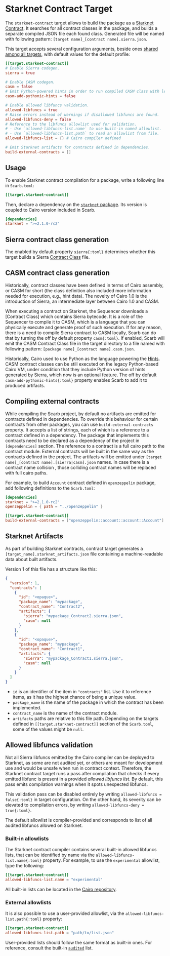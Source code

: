 # Starknet Contract Target

The `starknet-contract` target allows to build the package as a [Starknet Contract](https://docs.starknet.io/documentation/getting_started/intro/).
It searches for all contract classes in the package, and builds a separate compiled JSON file each found class.
Generated file will be named with following pattern: `[target name]_[contract name].sierra.json`.

This target accepts several configuration arguments, beside ones [shared among all targets](../reference/targets#configuring-a-target), with default values for the default profile:

```toml
[[target.starknet-contract]]
# Enable Sierra codegen.
sierra = true

# Enable CASM codegen.
casm = false
# Emit Python-powered hints in order to run compiled CASM class with legacy Cairo VM.
casm-add-pythonic-hints = false

# Enable allowed libfuncs validation.
allowed-libfuncs = true
# Raise errors instead of warnings if disallowed libfuncs are found.
allowed-libfuncs-deny = false
# Reference to the libfuncs allowlist used for validation.
# - Use `allowed-libfuncs-list.name` to use built-in named allowlist.
# - Use `allowed-libfuncs-list.path` to read an allowlist from file.
allowed-libfuncs-list = {} # Cairo compiler defined

# Emit Starknet artifacts for contracts defined in dependencies.
build-external-contracts = []
```

## Usage

To enable Starknet contract compilation for a package, write a following line in `Scarb.toml`:

```toml copy
[[target.starknet-contract]]
```

Then, declare a dependency on the [`starknet` package](/docs/starknet/starknet-package).
Its version is coupled to Cairo version included in Scarb.

```toml copy
[dependencies]
starknet = ">=2.1.0-rc2"
```

## Sierra contract class generation

The enabled by default property `sierra{:toml}` determines whether this target builds a Sierra
[Contract Class](https://docs.starknet.io/documentation/architecture_and_concepts/Contracts/contract-classes/) file.

## CASM contract class generation

Historically, contract classes have been defined in terms of Cairo assembly, or CASM for short (the class definition also included more information needed for execution, e.g., hint data).
The novelty of Cairo 1.0 is the introduction of Sierra, an intermediate layer between Cairo 1.0 and CASM.

When executing a contract on Starknet, the Sequencer downloads a [Contract Class] which contains Sierra bytecode.
It is a role of the Sequencer to compile it to CASM, which is a language that you can physically execute and generate proof of such execution.
If for any reason, there is a need to compile Sierra contract to CASM locally, Scarb can do that by turning the off by default property `casm{:toml}`.
If enabled, Scarb will emit the CASM Contract Class file in the target directory to a file named with following pattern: `[package name]_[contract name].casm.json`.

Historically, Cairo used to use Python as the language powering the [Hints](https://www.cairo-lang.org/docs/how_cairo_works/hints.html).
CASM contract classes can be still executed on the legacy Python-based Cairo VM, under condition that they include Python version of hints generated by Sierra, which now is an optional feature.
The off by default `casm-add-pythonic-hints{:toml}` property enables Scarb to add it to produced artifacts.

## Compiling external contracts

While compiling the Scarb project, by default no artifacts are emitted for contracts defined in dependencies.
To override this behaviour for certain contracts from other packages, you can use `build-external-contracts` property.
It accepts a list of strings, each of which is a reference to a contract defined in a dependency.
The package that implements this contracts need to be declared as a dependency of the project in `[dependencies]` section.
The reference to a contract is a full cairo path to the contract module.
External contracts will be built in the same way as the contracts defined in the project.
The artifacts will be emitted under `[target name]_[contract name].[sierra|casm].json` names.
In case there is a contract name collision , those colliding contract names will be replaced with full cairo paths.

For example, to build `Account` contract defined in `openzeppelin` package, add following definitions to the `Scarb.toml`:

```toml
[dependencies]
starknet = ">=2.1.0-rc2"
openzeppelin = { path = "../openzeppelin" }

[[target.starknet-contract]]
build-external-contracts = ["openzeppelin::account::account::Account"]
```

## Starknet Artifacts

As part of building Starknet contracts, contract target generates a `[target_name].starknet_artifacts.json` file
containing a machine-readable data about built artifacts.

Version 1 of this file has a structure like this:

```json
{
  "version": 1,
  "contracts": [
    {
      "id": "<opaque>",
      "package_name": "mypackage",
      "contract_name": "Contract2",
      "artifacts": {
        "sierra": "mypackage_Contract2.sierra.json",
        "casm": null
      }
    },
    {
      "id": "<opaque>",
      "package_name": "mypackage",
      "contract_name": "Contract1",
      "artifacts": {
        "sierra": "mypackage_Contract1.sierra.json",
        "casm": null
      }
    }
  ]
}
```

- `id` is an identifier of the item in `"contracts"` list. Use it to reference items, as it has the highest chance of being a unique value.
- `package_name` is the name of the package in which the contract has been implemented.
- `contract_name` is the name of the contract module.
- `artifacts` paths are relative to this file path.
  Depending on the targets defined in `[[target.starknet-contract]]` section of the `Scarb.toml`,
  some of the values might be `null`.

## Allowed libfuncs validation

Not all Sierra libfuncs emitted by the Cairo compiler can be deployed to Starknet, as some are not audited yet,
or others are meant for development use and would be unsafe when run in contract context.
Therefore, the Starknet contract target runs a pass after compilation that checks if every emitted libfunc is present
in a provided _allowed libfuncs list_.
By default, this pass emits compilation warnings when it spots unexpected libfuncs.

This validation pass can be disabled entirely by writing `allowed-libfuncs = false{:toml}` in target configuration.
On the other hand, its severity can be elevated to compilation errors, by writing `allowed-libfuncs-deny = true{:toml}`.

The default allowlist is compiler-provided and corresponds to list of all audited libfuncs allowed on Starknet.

### Built-in allowlists

The Starknet contract compiler contains several built-in allowed libfuncs lists, that can be identified by name via
the `allowed-libfuncs-list.name{:toml}` property.
For example, to use the `experimental` allowlist, type the following:

```toml
[[target.starknet-contract]]
allowed-libfuncs-list.name = "experimental"
```

All built-in lists can be located in the [Cairo repository](https://github.com/starkware-libs/cairo/tree/main/crates/cairo-lang-starknet/src/allowed_libfuncs_lists).

### External allowlists

It is also possible to use a user-provided allowlist, via the `allowed-libfuncs-list.path{:toml}` property:

```toml
[[target.starknet-contract]]
allowed-libfuncs-list.path = "path/to/list.json"
```

User-provided lists should follow the same format as built-in ones.
For reference, consult the built-in [`audited`](https://github.com/starkware-libs/cairo/blob/82d75ae81da57010ef44a945c0387835dfed9a0e/crates/cairo-lang-starknet/src/allowed_libfuncs_lists/audited.json) list.
